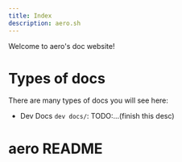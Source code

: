 ```yaml
---
title: Index
description: aero.sh
---
```



Welcome to aero's doc website!

# Types of docs

There are many types of docs you will see here:

- Dev Docs `dev docs/`: TODO:...(finish this desc)

# aero README

<README />
